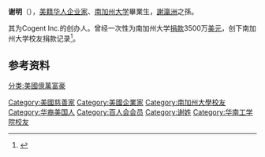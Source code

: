 '''谢明'''（{{bd|1955年|catIdx=Xie}}），[[美籍华人|美籍华人]][[企业家|企业家]]、[[南加州大学|南加州大学]]畢業生，[[謝瀛洲|謝瀛洲]]之孫。

其为Cogent Inc.的创办人。曾经一次性为南加州大学[[捐款|捐款]]3500万[[美元|美元]]，创下南加州大学校友捐款记录<ref>{{Cite web |url=http://www.gdoverseaschn.com.cn/qw2index/2006tpzx/2006rw/200610250040.htm |title=美籍华人谢明向美国母校南加州大学捐赠3500万美元 |access-date=2010-05-23 |archive-url=https://web.archive.org/web/20110616130338/http://www.gdoverseaschn.com.cn/qw2index/2006tpzx/2006rw/200610250040.htm |archive-date=2011-06-16 |dead-url=yes }}</ref>。

==参考资料==
{{reflist}}

{{美国人物小作品}}
{{DEFAULTSORT:Xie}}
[[分类:美國億萬富豪|分类:美國億萬富豪]]
[[Category:美國慈善家|Category:美國慈善家]]
[[Category:美國企業家|Category:美國企業家]]
[[Category:南加州大學校友|Category:南加州大學校友]]
[[Category:华裔美国人|Category:华裔美国人]]
[[Category:百人会会员|Category:百人会会员]]
[[Category:谢姓|Category:谢姓]]
[[Category:华南工学院校友|Category:华南工学院校友]]